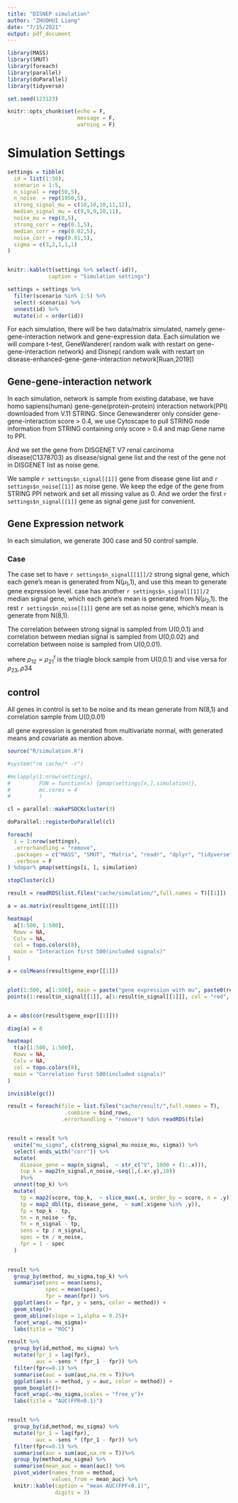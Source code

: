 ```yaml
---
title: "DISNEP simulation"
author: "ZHUOHUI Liang"
date: "7/15/2021"
output: pdf_document
---
```


```r
library(MASS)
library(SMUT)
library(foreach)
library(parallel)
library(doParallel)
library(tidyverse)

set.seed(123123)

knitr::opts_chunk$set(echo = F,
                      message = F,
                      warning = F)
```

# Simulation Settings

```r
settings = tibble(
  id = list(1:50),
  scenario = 1:5,
  n_signal = rep(50,5),
  n_noise  = rep(1950,5),
  strong_signal_mu = c(10,10,10,11,12),
  median_signal_mu = c(9,9,9,10,11),
  noise_mu = rep(8,5),
  strong_corr = rep(0.1,5),
  median_corr = rep(0.02,5),
  noise_corr = rep(0.01,5),
  sigma = c(3,2,1,1,1)
)


knitr::kable(t(settings %>% select(-id)),
             caption = "Simulation settings")

settings = settings %>% 
  filter(scenario %in% 1:5) %>% 
  select(-scenario) %>% 
  unnest(id) %>% 
  mutate(id = order(id))
```

   For each simulation, there will be two data/matrix simulated, namely gene-gene-interaction network and gene-expression data. Each simulation we will compare t-test, GeneWanderer( random walk with restart on gene-gene-interaction network) and Disnep( random walk with restart on disease-enhanced-gene-gene-interaction network[Ruan,2019])
   
## Gene-gene-interaction network

   In each simulation, network is sample from existing database, we have homo sapiens(human) gene-gene(protein-protein) interaction network(PPI) downloaded from V.11 STRING. Since Genewanderer only consider gene-gene-interaction score > 0.4, we use Cytoscape to pull STRING node information from STRING containing only score > 0.4 and map Gene name to PPI.
   
   And we set the gene from DISGENET V7 renal carcinoma disease(C1378703) as disease/signal gene  list and the rest of the gene not in DISGENET list as noise gene.
   
   We sample `r settings$n_signal[[1]]` gene from disease gene list and `r settings$n_noise[[1]]` as noise gene. We keep the edge of the gene from STRING PPI network and set all missing value as 0. And we order the first `r settings$n_signal[[1]]` gene as signal gene just for convenient.
   

## Gene Expression network

  In each simulation, we generate 300 case and 50 control sample. 
  
### Case

  The case set to have `r settings$n_signal[[1]]/2` strong signal gene, which each gene's mean is generated from N($\mu_1$,1), and use this mean to generate gene expression level. case has another `r settings$n_signal[[1]]/2` median signal gene, which each gene's mean is generated from N($\mu_2$,1). the rest `r settings$n_noise[[1]]` gene are set as noise gene, which's mean is generate from N(8,1).
  
  The correlation between strong signal is sampled from U(0,0.1) and correlation between median signal is sampled from U(0,0.02) and correlation between noise is sampled from U(0,0.01). 
  
\begin{equation}
Cov = sigma^2 *
\begin{pmatrix}
1 & \rho_{12} & 0 &0\\
\rho{21} & 1 & \rho{23} & 0 \\
0 & \rho{32} & 1 & \rho{34} \\
0 & 0 & \rho{43} & 1\\
\end{pmatrix}
\end{equation}

where $\rho_{12} = \rho_{21}^t$ is the triagle block sample from U(0,0.1) and vise versa for $\rho_{23},\rho{34}$

## control

 All genes in control is set to be noise and its mean generate from N(8,1) and correlation sample from U(0,0.01)
 


all gene expression is generated from multivariate normal, with generated means and covariate as mention above.

  


```r

source("R/simulation.R")

#system("rm cache/* -r")

#mclapply(1:nrow(settings),
#         FUN = function(x) {pmap(settings[x,],simulation)},
#         mc.cores = 4
#         )

cl = parallel::makePSOCKcluster(3)

doParallel::registerDoParallel(cl)

foreach(
  i = 1:nrow(settings),
  .errorhandling = "remove",
  .packages = c("MASS", "SMUT", "Matrix", "readr", "dplyr", "tidyverse"),
  .verbose = F
) %dopar% pmap(settings[i, ], simulation)

stopCluster(cl)

```




```r
result = readRDS(list.files("cache/simulation/",full.names = T)[[1]])

a = as.matrix(result$gene_int[[1]])

heatmap(
  a[1:500, 1:500],
  Rowv = NA,
  Colv = NA,
  col = topo.colors(8),
  main = "Interaction first 500(included signals)"
)

a = colMeans(result$gene_expr[[1]])


plot(1:500, a[1:500], main = paste("gene expression with mu", paste0(result[, 3:5], collapse = "-")))
points(1:result$n_signal[[1]], a[1:result$n_signal[[1]]], col = "red", add = T)


a = abs(cor(result$gene_expr[[1]]))

diag(a) = 0

heatmap(
  t(a)[1:500, 1:500],
  Rowv = NA,
  Colv = NA,
  col = topo.colors(8),
  main = "Correlation first 500(included signals)"
)

invisible(gc())
```



```r
result = foreach(file = list.files("cache/result/",full.names = T),
                  .combine = bind_rows,
                 .errorhandling = "remove") %do% readRDS(file)


result = result %>%
  unite("mu_sigma", c(strong_signal_mu:noise_mu, sigma)) %>%
  select(-ends_with("corr")) %>% 
  mutate(
    disease_gene = map(n_signal,  ~ str_c("V", 1000 + (1:.x))),
    top_k = map2(n_signal,n_noise,~seq(1,(.x+.y),10)) 
    )%>% 
  unnest(top_k) %>%
  mutate(
    tp = map2(score, top_k,  ~ slice_max(.x, order_by = score, n = .y)),
    tp = map2_dbl(tp, disease_gene,  ~ sum(.x$gene %in% .y)),
    fp = top_k - tp,
    tn = n_noise - fp,
    fn = n_signal - tp,
    sens = tp / n_signal,
    spec = tn / n_noise,
    fpr = 1 - spec
  )
  

result %>%
  group_by(method, mu_sigma,top_k) %>%
  summarise(sens = mean(sens),
            spec = mean(spec),
            fpr = mean(fpr)) %>%
  ggplot(aes(x = fpr, y = sens, color = method)) +
  geom_step()+
  geom_abline(slope = 1,alpha = 0.25)+
  facet_wrap(.~mu_sigma)+
  labs(title = "ROC")

result %>%
  group_by(id,method, mu_sigma) %>%
  mutate(fpr_1 = lag(fpr),
         auc = -sens * (fpr_1 - fpr)) %>%
  filter(fpr<=0.1) %>% 
  summarise(auc = sum(auc,na.rm = T))%>% 
  ggplot(aes(x = method, y = auc, color = method)) +
  geom_boxplot()+
  facet_wrap(.~mu_sigma,scales = "free_y")+
  labs(title = "AUC(FPR<0.1)")


result %>%
  group_by(id,method, mu_sigma) %>%
  mutate(fpr_1 = lag(fpr),
         auc = -sens * (fpr_1 - fpr)) %>%
  filter(fpr<=0.1) %>% 
  summarise(auc = sum(auc,na.rm = T))%>% 
  group_by(method,mu_sigma) %>% 
  summarise(mean_auc = mean(auc)) %>% 
  pivot_wider(names_from = method,
              values_from = mean_auc) %>% 
  knitr::kable(caption = "mean AUC(FPF<0.1)",
               digits = 3)
```

